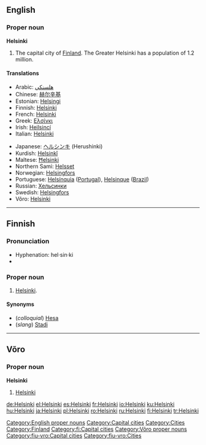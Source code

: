 {{wikipedia}}
==English==

===Proper noun===
'''Helsinki'''

# The capital city of [[Finland]]. The Greater Helsinki has a population of 1.2 million.

====Translations====
{{trans-top|the capital city of Finland}}
*Arabic: [[هلسنكي]]
*Chinese: [[赫尔辛基]]
*Estonian: [[Helsingi]]
*Finnish: [[#Finnish|Helsinki]]
*French: [[#French|Helsinki]]
*Greek: [[Ελσίνκι]] {{n}}
*Irish: [[Heilsincí]]
*Italian: [[#Italian|Helsinki]] {{f}}
{{trans-mid}}
*Japanese: [[ヘルシンキ]] (Herushinki)
*Kurdish: [[Helsinkî]] {{f}}
*Maltese: [[Ħelsinki]]
*Northern Sami: [[Helsset]]
*Norwegian: [[Helsingfors]]
*Portuguese: [[Helsínquia]] ([[Portugal]]), [[Helsinque]] ([[Brazil]])
*Russian: [[Хельсинки]]
*Swedish: [[Helsingfors]]
*Võro: [[#Võro|Helsinki]]
{{trans-bottom}}

[[Category:English proper nouns]]
[[Category:Capital cities]]
[[Category:Cities]]
[[Category:Finland]]

----

==Finnish==
{{wikipedia|lang=fi}}

===Pronunciation===
*Hyphenation: hel·sin·ki
*{{IPA|[ˈhelsiŋki]}}

===Proper noun===
{{fi-noun|Helsin|type=renki|proper=true}}

#[[#English|Helsinki]].

====Synonyms====
*(''colloquial'') [[Hesa]]
*(''slang'') [[Stadi]]

[[Category:fi:Capital cities]]

----

==Võro==

===Proper noun===
'''Helsinki'''

# [[#English|Helsinki]]

[[Category:Võro proper nouns]]
[[Category:fiu-vro:Capital cities]]
[[Category:fiu-vro:Cities]]

[[de:Helsinki]]
[[el:Helsinki]]
[[es:Helsinki]]
[[fr:Helsinki]]
[[io:Helsinki]]
[[ku:Helsinki]]
[[hu:Helsinki]]
[[ja:Helsinki]]
[[pl:Helsinki]]
[[ro:Helsinki]]
[[ru:Helsinki]]
[[fi:Helsinki]]
[[tr:Helsinki]]